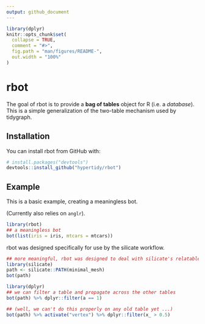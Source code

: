 ```yaml
---
output: github_document
---
```


<!-- README.md is generated from README.Rmd. Please edit that file -->

```r
library(dplyr)
knitr::opts_chunk$set(
  collapse = TRUE,
  comment = "#>",
  fig.path = "man/figures/README-",
  out.width = "100%"
)
```
# rbot

The goal of rbot is to provide a **bag of tables** object for R (i.e. a *database*). This is a simple generalization
of the two-table mechanism used by tidygraph. 

## Installation

You can install rbot from GitHub with:

```r
# install.packages("devtools")
devtools::install_github("hypertidy/rbot")
```

## Example

This is a basic example, creating a meaningless bot. 

(Currently also relies on `anglr`). 

```r
library(rbot)
## a meaningless bot
bot(list(iris = iris, mtcars = mtcars))

```

rbot was designed specifically for use by the silicate workflow. 

```r
## more meaningful, rbot was designed to deal with silicate's relatable tables
library(silicate)
path <- silicate::PATH(minimal_mesh)
bot(path)

library(dplyr)
## we can filter a table and propagate across the other tables
bot(path) %>% dplyr::filter(a == 1)

## (well, we can't do this properly on any old table yet ...)
bot(path) %>% activate("vertex") %>% dplyr::filter(x_ > 0.5)

```
